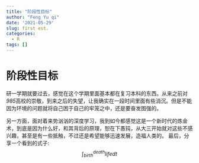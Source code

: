 ```yaml
---
title: "阶段性目标"
author: "Feng Yu qi"
date: '2021-05-29'
slug: first est.
categories:
  - R
tags: []
---
```


# 阶段性目标


研一学期就要过去，感觉在这个学期里面基本都在复习本科的东西。从来之前对*985*高校的崇敬，到来之后的失望，让我确实在一段时间里面有些消沉。但是不能因为环境的问题就将自己困于自己的牢笼之中，还是要奋发图强的。


另一方面，面对着来势汹汹的深度学习，我到如今都感觉这是一个新时代的炼金术，到底是因为什么好，和其背后的原理，恕在下愚钝，从大三开始就对这些不感兴趣，甚至是有一些抵触，不过还是希望能够迅速发展，造福人类的。
最后，分享一个看到的式子:
$$
\int_{birth}^{death}life dt
$$